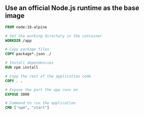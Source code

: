 ## Use an official Node.js runtime as the base image


```Dockerfile
FROM node:18-alpine

# Set the working directory in the container
WORKDIR /app

# Copy package files
COPY package*.json ./

# Install dependencies
RUN npm install

# Copy the rest of the application code
COPY . .

# Expose the port the app runs on
EXPOSE 3000

# Command to run the application
CMD ["npm", "start"]
```